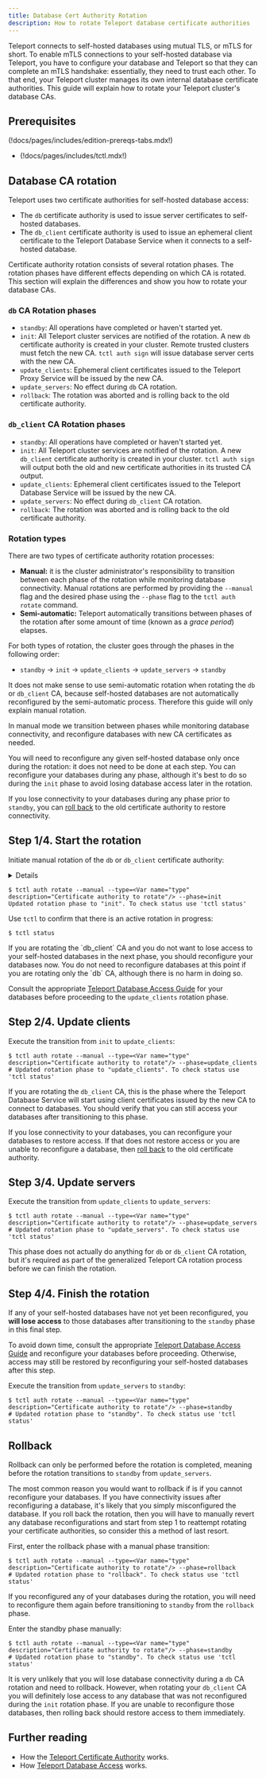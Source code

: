 ```yaml
---
title: Database Cert Authority Rotation
description: How to rotate Teleport database certificate authorities
---
```


Teleport connects to self-hosted databases using mutual TLS, or mTLS for short.
To enable mTLS connections to your self-hosted database via Teleport, you have
to configure your database and Teleport so that they can complete an mTLS
handshake: essentially, they need to trust each other.
To that end, your Teleport cluster manages its own internal database certificate
authorities.
This guide will explain how to rotate your Teleport cluster's database CAs.

## Prerequisites

(!docs/pages/includes/edition-prereqs-tabs.mdx!)

- (!docs/pages/includes/tctl.mdx!)

## Database CA rotation

Teleport uses two certificate authorities for self-hosted database access:

- The `db` certificate authority is used to issue server certificates to
  self-hosted databases.
- The `db_client` certificate authority is used to issue an ephemeral
  client certificate to the Teleport Database Service when it connects to a
  self-hosted database.

Certificate authority rotation consists of several rotation phases.
The rotation phases have different effects depending on which CA is rotated.
This section will explain the differences and show you how to rotate your
database CAs.

### `db` CA Rotation phases

- `standby`: All operations have completed or haven't started yet.
- `init`: All Teleport cluster services are notified of the rotation.
  A new `db` certificate authority is created in your cluster.
  Remote trusted clusters must fetch the new CA.
  `tctl auth sign` will issue database server certs with the new CA.
- `update_clients`: Ephemeral client certificates issued to the Teleport Proxy
  Service will be issued by the new CA.
- `update_servers`: No effect during `db` CA rotation.
- `rollback`: The rotation was aborted and is rolling back to the old
  certificate authority.

### `db_client` CA Rotation phases

- `standby`: All operations have completed or haven't started yet.
- `init`: All Teleport cluster services are notified of the rotation.
  A new `db_client` certificate authority is created in your cluster.
  `tctl auth sign` will output both the old and new certificate authorities
  in its trusted CA output.
- `update_clients`: Ephemeral client certificates issued to the Teleport 
  Database Service will be issued by the new CA.
- `update_servers`: No effect during `db_client` CA rotation.
- `rollback`: The rotation was aborted and is rolling back to the old
  certificate authority.

### Rotation types

There are two types of certificate authority rotation processes:

- **Manual:** it is the cluster administrator's responsibility to transition
  between each phase of the rotation while monitoring database connectivity.
  Manual rotations are performed by providing the `--manual` flag and the
  desired phase using the `--phase` flag to the `tctl auth rotate` command.
- **Semi-automatic:** Teleport automatically transitions between phases of the
  rotation after some amount of time (known as a *grace period*) elapses.

For both types of rotation, the cluster goes through the phases in the
following order:

- `standby` -> `init` -> `update_clients` -> `update_servers` -> `standby`
  
It does not make sense to use semi-automatic rotation when rotating the `db`
or `db_client` CA, because self-hosted databases are not automatically
reconfigured by the semi-automatic process.
Therefore this guide will only explain manual rotation.

In manual mode we transition between phases while monitoring database
connectivity, and reconfigure databases with new CA certificates as needed.

You will need to reconfigure any given self-hosted database only once during the
rotation: it does not need to be done at each step.
You can reconfigure your databases during any phase, although it's best to do
so during the `init` phase to avoid losing database access later in the rotation.

If you lose connectivity to your databases during any phase prior to
`standby`, you can [roll back](#rollback) to the old certificate authority to
restore connectivity.

## Step 1/4. Start the rotation

Initiate manual rotation of the `db` or `db_client` certificate authority:
<Details title="Want to rotate both CAs?">
You should not rotate the `db` or `db_client` CA in parallel with other CA
rotations.
Rotating in parallel with other CA types, especially the `host` CA, is more
complicated, more likely to cause problems, and does not save you any effort.

However, if you want to rotate both the `db` and `db_client` CA, then you can
(and should) save yourself some effort by rotating both of them at the same
time.

You can rotate both `db` and `db_client` certificate authorities in parallel
by transitioning both CAs through each phase step.
Just use the `tctl auth rotate` command for each step with `--type=db` and
then `--type=db_client`.
</Details>

```code
$ tctl auth rotate --manual --type=<Var name="type" description="Certificate authority to rotate"/> --phase=init 
Updated rotation phase to "init". To check status use 'tctl status'
```

Use `tctl` to confirm that there is an active rotation in progress:
```code
$ tctl status
```

<Admonition type="warning" title="Avoid losing access to databases">
If you are rotating the `db_client` CA and you do not want to lose access to
your self-hosted databases in the next phase, you should reconfigure your 
databases now.
You do not need to reconfigure databases at this point if you are rotating only
the `db` CA, although there is no harm in doing so.

Consult the appropriate
[Teleport Database Access Guide](../../enroll-resources/database-access/guides.mdx) for your
databases before proceeding to the `update_clients` rotation phase.
</Admonition>

## Step 2/4. Update clients

Execute the transition from `init` to `update_clients`:

```code
$ tctl auth rotate --manual --type=<Var name="type" description="Certificate authority to rotate"/> --phase=update_clients 
# Updated rotation phase to "update_clients". To check status use 'tctl status'
```

If you are rotating the `db_client` CA, this is the phase where the Teleport
Database Service will start using client certificates issued by the new CA to
connect to databases.
You should verify that you can still access your databases after transitioning
to this phase.

If you lose connectivity to your databases, you can reconfigure your
databases to restore access.
If that does not restore access or you are unable to reconfigure a database,
then [roll back](#rollback) to the old certificate authority.

## Step 3/4. Update servers

Execute the transition from `update_clients` to `update_servers`:

```code
$ tctl auth rotate --manual --type=<Var name="type" description="Certificate authority to rotate"/> --phase=update_servers 
# Updated rotation phase to "update_servers". To check status use 'tctl status'
```

This phase does not actually do anything for `db` or `db_client` CA rotation,
but it's required as part of the generalized Teleport CA rotation process before
we can finish the rotation.

## Step 4/4. Finish the rotation

If any of your self-hosted databases have not yet been reconfigured, you **will
lose access** to those databases after transitioning to the `standby` phase in
this final step.

To avoid down time, consult the appropriate
[Teleport Database Access Guide](../../enroll-resources/database-access/guides.mdx) and reconfigure
your databases before proceeding.
Otherwise, access may still be restored by reconfiguring your self-hosted
databases after this step.

Execute the transition from `update_servers` to `standby`:

```code
$ tctl auth rotate --manual --type=<Var name="type" description="Certificate authority to rotate"/> --phase=standby
# Updated rotation phase to "standby". To check status use 'tctl status'
```

## Rollback

Rollback can only be performed before the rotation is completed, meaning before
the rotation transitions to `standby` from `update_servers`.

The most common reason you would want to rollback if is if you cannot
reconfigure your databases.
If you have connectivity issues after reconfiguring a database, it's likely that
you simply misconfigured the database.
If you roll back the rotation, then you will have to manually revert any
database reconfigurations and start from step 1 to reattempt rotating your
certificate authorities, so consider this a method of last resort.

First, enter the rollback phase with a manual phase transition:

```code
$ tctl auth rotate --manual --type=<Var name="type" description="Certificate authority to rotate"/> --phase=rollback
# Updated rotation phase to "rollback". To check status use 'tctl status'
```

If you reconfigured any of your databases during the rotation, you will need
to reconfigure them again before transitioning to `standby` from the `rollback`
phase.

Enter the standby phase manually:

```code
$ tctl auth rotate --manual --type=<Var name="type" description="Certificate authority to rotate"/> --phase=standby
# Updated rotation phase to "standby". To check status use 'tctl status'
```

It is very unlikely that you will lose database connectivity during a `db` CA
rotation and need to rollback.
However, when rotating your `db_client` CA you will definitely lose access to
any database that was not reconfigured during the `init` rotation phase.
If you are unable to reconfigure those databases, then rolling back should
restore access to them immediately.

## Further reading

- How the [Teleport Certificate Authority](../../architecture/authentication.mdx) works.
- How [Teleport Database Access](../../database-access/architecture.mdx) works.
